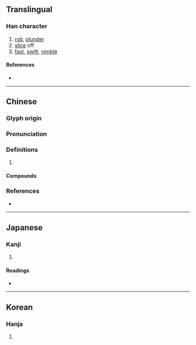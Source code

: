 {{character info/new}}
==Translingual==

===Han character===
{{Han char|rn=18|rad=刀|as=11|sn=13|four=12900|canj=MFLN|ids=⿰票刂}}

# [[rob]], [[plunder]]
# [[slice]] off
# [[fast]], [[swift]], [[nimble]]

====References====
* {{Han ref|kx=0143.330|dkj=02160|dj=0324.120|hdz=10353.040|uh=527D|ud=21117|bh=B6D1|bd=46801}}

----

==Chinese==
{{zh-forms}}

===Glyph origin===
{{Han etym}}

===Pronunciation===
{{zh-pron
|m=剽
|c=piu3,piu5
|mn=ml:phiau/qz,zz:phiâu
|mc=y
|oc=y
|cat=
}}

===Definitions===
{{zh-hanzi}}

# {{rfdef|zh}}

====Compounds====
{{zh-der|剽剝|剽劫|剽匪|剽取|剽姚|剽悍|剽掠|剽疾|剽竊|剽襲|剽賊|剽輕|剽首|攻剽|輕剽}}

===References===
* {{R:yue:Hanzi}}

----

==Japanese==

===Kanji===
{{ja-kanji|grade=|rs=刀11}}

# {{defn|lang=ja|sort=刀11}}

====Readings====
* {{ja-readings|on=[[ひょう]] (hyō)|kun=[[おびゃかす]] (obyakasu)}}

----

==Korean==

===Hanja===
{{ko-hanja|hangeul=표|rv=pyo|mr=p'yo}}

# {{defn|lang=ko|sort=刀11}}